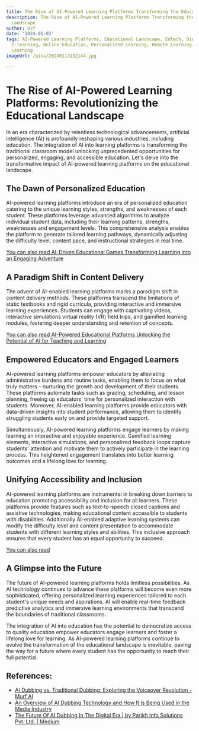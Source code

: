 ```yaml
---
title: The Rise of AI-Powered Learning Platforms Transforming the Educational Landscape
description: The Rise of AI-Powered Learning Platforms Transforming the Educational
  Landscape
author: Usf
date: '2024-01-03'
tags: AI-Powered Learning Platforms, Educational Landscape, Edtech, Digital Learning,
  E-learning, Online Education, Personalized Learning, Remote Learning, Technology-Enabled
  Learning
imageUrl: /pixa/20240113132144.jpg

---
```

# The  Rise of AI-Powered Learning Platforms: Revolutionizing the Educational Landscape

In an era characterized  by relentless technological advancements, artificial intelligence (AI) is profoundly reshaping various industries, including education. The integration of AI into learning platforms is transforming  the traditional classroom model unlocking unprecedented opportunities for personalized, engaging, and accessible education. Let's delve into the transformative impact of AI-powered learning platforms on  the educational  landscape.

## The Dawn of  Personalized  Education

AI-powered learning platforms introduce an era of personalized education  catering to the unique learning  styles, strengths, and  weaknesses of  each student.  These platforms leverage advanced algorithms to analyze individual student data, including  their learning patterns, strengths, weaknesses and engagement levels.  This comprehensive analysis enables the platform to generate tailored learning pathways, dynamically adjusting the difficulty level, content pace, and instructional strategies in real time.

[You can also read AI-Driven Educational Games Transforming Learning into  an Engaging Adventure](AI-Driven%20Educational%20Games%20Transforming%20Learning%20into%20an%20Engaging%20Adventure)


## A Paradigm  Shift in Content Delivery

The advent of  AI-enabled learning platforms  marks a paradigm shift in content delivery methods. These platforms transcend the limitations of static textbooks and rigid curricula, providing interactive and immersive learning experiences. Students can engage with captivating videos, interactive simulations  virtual reality (VR) field trips,  and gamified learning modules, fostering deeper understanding  and retention  of concepts.

[You can also read AI-Powered Educational Platforms Unlocking the Potential of AI for Teaching and Learning](AI-Powered%20Educational%20Platforms%20Unlocking%20the%20Potential%20of%20AI%20for%20Teaching%20and%20Learning)


## Empowered Educators and Engaged Learners

AI-powered  learning platforms empower educators by alleviating administrative burdens and routine tasks, enabling them to focus on what truly matters – nurturing the growth and development of their students. These platforms automate tasks such as grading, scheduling, and lesson planning, freeing up educators' time for personalized interaction with students.  Moreover, AI-enabled learning platforms provide educators  with data-driven insights  into student  performance, allowing them to identify struggling  students early  on and provide targeted support.

Simultaneously, AI-powered learning platforms engage  learners by making learning an interactive and enjoyable experience. Gamified learning elements, interactive simulations, and  personalized feedback  loops capture students' attention and motivate them to actively participate in the learning process. This heightened engagement translates into better learning outcomes  and a lifelong love for learning.

## Unifying Accessibility and Inclusion

AI-powered learning platforms  are instrumental in breaking down barriers to education promoting accessibility  and inclusion for all learners. These platforms provide features such as text-to-speech closed captions and  assistive technologies, making educational content accessible to students  with disabilities. Additionally AI-enabled adaptive learning systems can modify the difficulty level and  content presentation to  accommodate students with different learning styles and abilities. This inclusive approach ensures that every  student has  an equal  opportunity to succeed.

[You can also read ]()


## A Glimpse into the Future

The future of AI-powered learning platforms holds limitless  possibilities. As  AI technology continues to advance these platforms will become  even more sophisticated, offering  personalized learning experiences  tailored to each student's  unique needs and aspirations. AI will enable  real-time feedback predictive analytics and  immersive learning environments that transcend the boundaries of traditional classrooms.

The integration of AI into education has  the potential to  democratize access to quality education empower educators engage learners and foster a lifelong love for learning. As AI-powered learning platforms continue to evolve the transformation of the educational landscape is inevitable, paving the way for a future where every  student has the opportunity to reach their full potential.

## References:
- [AI Dubbing vs. Traditional Dubbing: Exploring the Voiceover Revolution - Murf AI](https://murf.ai/resources/ai-dubbing-vs-traditional-dubbing/)
- [An Overview of AI Dubbing Technology and How It Is Being Used in the Media Industry](https://wavel.ai/blog/an-overview-of-the-current-state-of-ai-dubbing-technology-and-how-it-is-being-used-in-the-media-industry/)
- [The Future Of AI Dubbing In The Digital Era | by Parikh Info Solutions Pvt. Ltd. | Medium](https://medium.com/@parikhinfosolutions/the-future-of-ai-dubbing-in-the-digital-era-8f7e0602044e)

